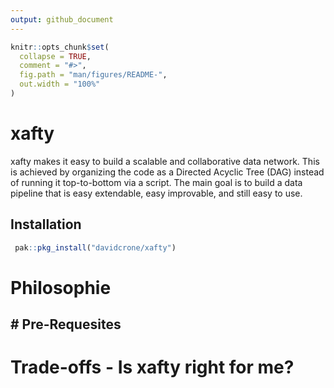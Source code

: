 ```yaml
---
output: github_document
---
```


<!-- README.md is generated from README.Rmd. Please edit that file -->

```r
knitr::opts_chunk$set(
  collapse = TRUE,
  comment = "#>",
  fig.path = "man/figures/README-",
  out.width = "100%"
)
```

# xafty

<!-- badges: start -->
<!-- badges: end -->

xafty makes it easy to build a scalable and collaborative data network. This is achieved by organizing the code as 
a Directed Acyclic Tree (DAG) instead of running it top-to-bottom via a script. The main goal is to build a data pipeline that 
is easy extendable, easy improvable, and still easy to use.

## Installation

``` r
 pak::pkg_install("davidcrone/xafty")
```

# Philosophie

# Pre-Requesites
- 

# Trade-offs - Is xafty right for me?



